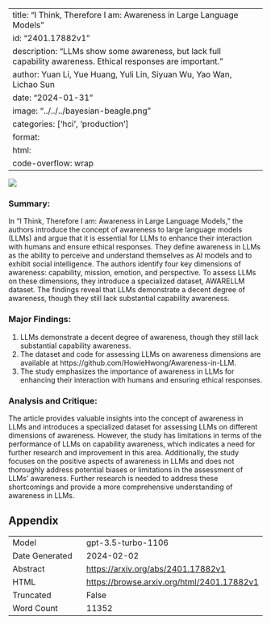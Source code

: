 
---
title: "I Think, Therefore I am: Awareness in Large Language Models"
id: "2401.17882v1"
description: "LLMs show some awareness, but lack full capability awareness. Ethical responses are important."
author: Yuan Li, Yue Huang, Yuli Lin, Siyuan Wu, Yao Wan, Lichao Sun
date: "2024-01-31"
image: "../../../bayesian-beagle.png"
categories: ['hci', 'production']
format:
  html:
    code-overflow: wrap
---

![](None)

### **Summary:**
In "I Think, Therefore I am: Awareness in Large Language Models," the authors introduce the concept of awareness to large language models (LLMs) and argue that it is essential for LLMs to enhance their interaction with humans and ensure ethical responses. They define awareness in LLMs as the ability to perceive and understand themselves as AI models and to exhibit social intelligence. The authors identify four key dimensions of awareness: capability, mission, emotion, and perspective. To assess LLMs on these dimensions, they introduce a specialized dataset, AWARELLM dataset. The findings reveal that LLMs demonstrate a decent degree of awareness, though they still lack substantial capability awareness.

### Major Findings:
1. LLMs demonstrate a decent degree of awareness, though they still lack substantial capability awareness.
2. The dataset and code for assessing LLMs on awareness dimensions are available at https://github.com/HowieHwong/Awareness-in-LLM.
3. The study emphasizes the importance of awareness in LLMs for enhancing their interaction with humans and ensuring ethical responses.

### Analysis and Critique:
The article provides valuable insights into the concept of awareness in LLMs and introduces a specialized dataset for assessing LLMs on different dimensions of awareness. However, the study has limitations in terms of the performance of LLMs on capability awareness, which indicates a need for further research and improvement in this area. Additionally, the study focuses on the positive aspects of awareness in LLMs and does not thoroughly address potential biases or limitations in the assessment of LLMs' awareness. Further research is needed to address these shortcomings and provide a more comprehensive understanding of awareness in LLMs.

## Appendix

|          |          |
|----------|----------|
| Model     | gpt-3.5-turbo-1106       |
| Date Generated     | 2024-02-02       |
| Abstract | [https://arxiv.org/abs/2401.17882v1](https://arxiv.org/abs/2401.17882v1)        |
| HTML     | [https://browse.arxiv.org/html/2401.17882v1](https://browse.arxiv.org/html/2401.17882v1)       |
| Truncated       | False       |
| Word Count       | 11352       |